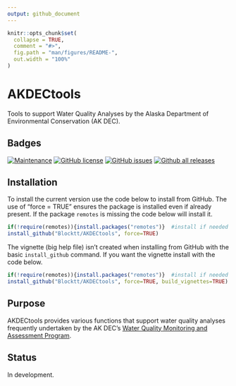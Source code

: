 ```yaml
---
output: github_document
---
```


<!-- README.md is generated from README.Rmd. Please edit that file -->

```r
knitr::opts_chunk$set(
  collapse = TRUE,
  comment = "#>",
  fig.path = "man/figures/README-",
  out.width = "100%"
)
```

# AKDECtools
Tools to support Water Quality Analyses by the Alaska Department of Environmental Conservation (AK DEC).

## Badges
<!-- badges: start -->
[![Maintenance](https://img.shields.io/badge/Maintained%3F-yes-green.svg)](https://github.com/Blocktt/AKDECtools/graphs/commit-activity)
[![GitHub license](https://img.shields.io/github/license/Blocktt/AKDECtools)](https://github.com/Blocktt/AKDECtools/blob/main/LICENSE)
[![GitHub issues](https://img.shields.io/github/issues-raw/Blocktt/AKDECtools)](https://github.com/Blocktt/AKDECtools/issues)
[![Github all releases](https://img.shields.io/github/downloads/Blocktt/AKDECtools/total)](https://github.com/Blocktt/AKDECtools/releases)
<!-- badges: end -->

## Installation

To install the current version use the code below to install from GitHub. The use of “force = TRUE” ensures the package is installed even if already present. If the package `remotes` is missing the code below will install it.

``` r
if(!require(remotes)){install.packages("remotes")}  #install if needed
install_github("Blocktt/AKDECtools", force=TRUE)
```
The vignette (big help file) isn’t created when installing from GitHub with the basic `install_github` command. If you want the vignette install with the code below.

``` r
if(!require(remotes)){install.packages("remotes")}  #install if needed
install_github("Blocktt/AKDECtools", force=TRUE, build_vignettes=TRUE)
```

## Purpose
AKDECtools provides various functions that support water quality analyses frequently undertaken by the AK DEC's [Water Quality Monitoring and Assessment Program](https://dec.alaska.gov/water/water-quality/monitoring-and-assessment/).

## Status

In development.
